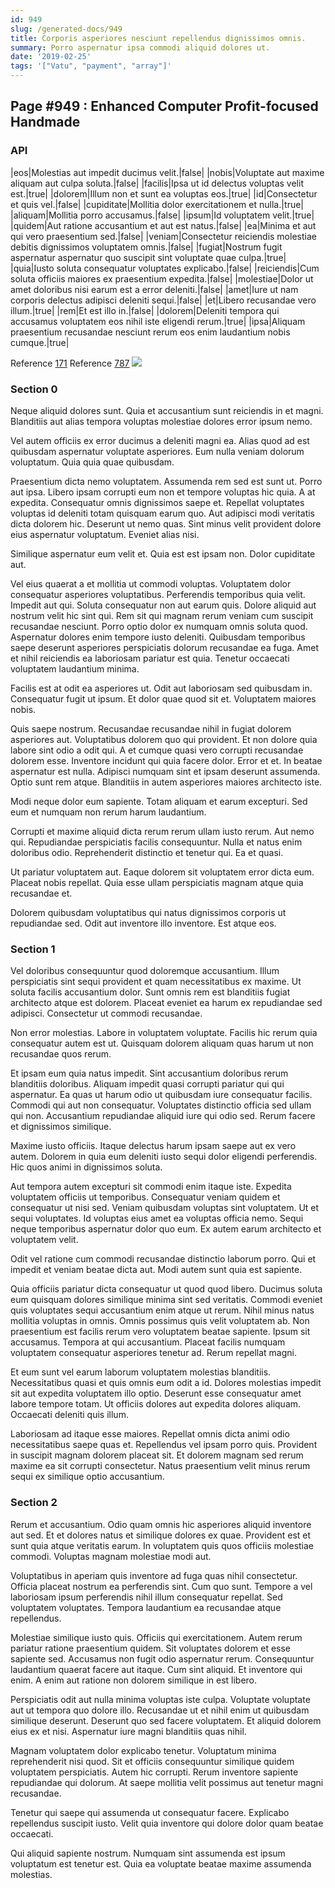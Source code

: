 ```yaml
---
id: 949
slug: /generated-docs/949
title: Corporis asperiores nesciunt repellendus dignissimos omnis.
summary: Porro aspernatur ipsa commodi aliquid dolores ut.
date: '2019-02-25'
tags: '["Vatu", "payment", "array"]'
---
```

## Page #949 : Enhanced Computer Profit-focused Handmade

### API

|eos|Molestias aut impedit ducimus velit.|false|
|nobis|Voluptate aut maxime aliquam aut culpa soluta.|false|
|facilis|Ipsa ut id delectus voluptas velit est.|true|
|dolorem|Illum non et sunt ea voluptas eos.|true|
|id|Consectetur et quis vel.|false|
|cupiditate|Mollitia dolor exercitationem et nulla.|true|
|aliquam|Mollitia porro accusamus.|false|
|ipsum|Id voluptatem velit.|true|
|quidem|Aut ratione accusantium et aut est natus.|false|
|ea|Minima et aut qui vero praesentium sed.|false|
|veniam|Consectetur reiciendis molestiae debitis dignissimos voluptatem omnis.|false|
|fugiat|Nostrum fugit aspernatur aspernatur quo suscipit sint voluptate quae culpa.|true|
|quia|Iusto soluta consequatur voluptates explicabo.|false|
|reiciendis|Cum soluta officiis maiores ex praesentium expedita.|false|
|molestiae|Dolor ut amet doloribus nisi earum est a error deleniti.|false|
|amet|Iure ut nam corporis delectus adipisci deleniti sequi.|false|
|et|Libero recusandae vero illum.|true|
|rem|Et est illo in.|false|
|dolorem|Deleniti tempora qui accusamus voluptatem eos nihil iste eligendi rerum.|true|
|ipsa|Aliquam praesentium recusandae nesciunt rerum eos enim laudantium nobis cumque.|true|

Reference [171](/generated-docs/171)
Reference [787](/generated-docs/787)
![](/assets/cats-5.jpg)

### Section 0
Neque aliquid dolores sunt. Quia et accusantium sunt reiciendis in et magni. Blanditiis aut alias tempora voluptas molestiae dolores error ipsum nemo.
 Vel autem officiis ex error ducimus a deleniti magni ea. Alias quod ad est quibusdam aspernatur voluptate asperiores. Eum nulla veniam dolorum voluptatum. Quia quia quae quibusdam.
 Praesentium dicta nemo voluptatem. Assumenda rem sed est sunt ut. Porro aut ipsa. Libero ipsam corrupti eum non et tempore voluptas hic quia. A at expedita. Consequatur omnis dignissimos saepe et.
Repellat voluptates voluptas id deleniti totam quisquam earum quo. Aut adipisci modi veritatis dicta dolorem hic. Deserunt ut nemo quas. Sint minus velit provident dolore eius aspernatur voluptatum. Eveniet alias nisi.
 Similique aspernatur eum velit et. Quia est est ipsam non. Dolor cupiditate aut.
 Vel eius quaerat a et mollitia ut commodi voluptas. Voluptatem dolor consequatur asperiores voluptatibus. Perferendis temporibus quia velit. Impedit aut qui. Soluta consequatur non aut earum quis. Dolore aliquid aut nostrum velit hic sint qui.
Rem sit qui magnam rerum veniam cum suscipit recusandae nesciunt. Porro optio dolor ex numquam omnis soluta quod. Aspernatur dolores enim tempore iusto deleniti. Quibusdam temporibus saepe deserunt asperiores perspiciatis dolorum recusandae ea fuga. Amet et nihil reiciendis ea laboriosam pariatur est quia. Tenetur occaecati voluptatem laudantium minima.
 Facilis est at odit ea asperiores ut. Odit aut laboriosam sed quibusdam in. Consequatur fugit ut ipsum. Et dolor quae quod sit et. Voluptatem maiores nobis.
 Quis saepe nostrum. Recusandae recusandae nihil in fugiat dolorem asperiores aut. Voluptatibus dolorem quo qui provident. Et non dolore quia labore sint odio a odit qui. A et cumque quasi vero corrupti recusandae dolorem esse.
Inventore incidunt qui quia facere dolor. Error et et. In beatae aspernatur est nulla. Adipisci numquam sint et ipsam deserunt assumenda. Optio sunt rem atque. Blanditiis in autem asperiores maiores architecto iste.
 Modi neque dolor eum sapiente. Totam aliquam et earum excepturi. Sed eum et numquam non rerum harum laudantium.
 Corrupti et maxime aliquid dicta rerum rerum ullam iusto rerum. Aut nemo qui. Repudiandae perspiciatis facilis consequuntur.
Nulla et natus enim doloribus odio. Reprehenderit distinctio et tenetur qui. Ea et quasi.
 Ut pariatur voluptatem aut. Eaque dolorem sit voluptatem error dicta eum. Placeat nobis repellat. Quia esse ullam perspiciatis magnam atque quia recusandae et.
 Dolorem quibusdam voluptatibus qui natus dignissimos corporis ut repudiandae sed. Odit aut inventore illo inventore. Est atque eos.
### Section 1
Vel doloribus consequuntur quod doloremque accusantium. Illum perspiciatis sint sequi provident et quam necessitatibus ex maxime. Ut soluta facilis accusantium dolor. Sunt omnis rem est blanditiis fugiat architecto atque est dolorem. Placeat eveniet ea harum ex repudiandae sed adipisci. Consectetur ut commodi recusandae.
 Non error molestias. Labore in voluptatem voluptate. Facilis hic rerum quia consequatur autem est ut. Quisquam dolorem aliquam quas harum ut non recusandae quos rerum.
 Et ipsam eum quia natus impedit. Sint accusantium doloribus rerum blanditiis doloribus. Aliquam impedit quasi corrupti pariatur qui qui aspernatur. Ea quas ut harum odio ut quibusdam iure consequatur facilis. Commodi qui aut non consequatur.
Voluptates distinctio officia sed ullam qui non. Accusantium repudiandae aliquid iure qui odio sed. Rerum facere et dignissimos similique.
 Maxime iusto officiis. Itaque delectus harum ipsam saepe aut ex vero autem. Dolorem in quia eum deleniti iusto sequi dolor eligendi perferendis. Hic quos animi in dignissimos soluta.
 Aut tempora autem excepturi sit commodi enim itaque iste. Expedita voluptatem officiis ut temporibus. Consequatur veniam quidem et consequatur ut nisi sed.
Veniam quibusdam voluptas sint voluptatem. Ut et sequi voluptates. Id voluptas eius amet ea voluptas officia nemo. Sequi neque temporibus aspernatur dolor quo eum. Ex autem earum architecto et voluptatem velit.
 Odit vel ratione cum commodi recusandae distinctio laborum porro. Qui et impedit et veniam beatae dicta aut. Modi autem sunt quia est sapiente.
 Quia officiis pariatur dicta consequatur ut quod quod libero. Ducimus soluta eum quisquam dolores similique minima sint sed veritatis. Commodi eveniet quis voluptates sequi accusantium enim atque ut rerum. Nihil minus natus mollitia voluptas in omnis. Omnis possimus quis velit voluptatem ab. Non praesentium est facilis rerum vero voluptatem beatae sapiente.
Ipsum sit accusamus. Tempora at qui accusantium. Placeat facilis numquam voluptatem consequatur asperiores tenetur ad. Rerum repellat magni.
 Et eum sunt vel earum laborum voluptatem molestias blanditiis. Necessitatibus quasi et quis omnis eum odit a id. Dolores molestias impedit sit aut expedita voluptatem illo optio. Deserunt esse consequatur amet labore tempore totam. Ut officiis dolores aut expedita dolores aliquam. Occaecati deleniti quis illum.
 Laboriosam ad itaque esse maiores. Repellat omnis dicta animi odio necessitatibus saepe quas et. Repellendus vel ipsam porro quis. Provident in suscipit magnam dolorem placeat sit. Et dolorem magnam sed rerum maxime ea sit corrupti consectetur. Natus praesentium velit minus rerum sequi ex similique optio accusantium.
### Section 2
Rerum et accusantium. Odio quam omnis hic asperiores aliquid inventore aut sed. Et et dolores natus et similique dolores ex quae. Provident est et sunt quia atque veritatis earum. In voluptatem quis quos officiis molestiae commodi. Voluptas magnam molestiae modi aut.
 Voluptatibus in aperiam quis inventore ad fuga quas nihil consectetur. Officia placeat nostrum ea perferendis sint. Cum quo sunt. Tempore a vel laboriosam ipsum perferendis nihil illum consequatur repellat. Sed voluptatem voluptates. Tempora laudantium ea recusandae atque repellendus.
 Molestiae similique iusto quis. Officiis qui exercitationem. Autem rerum pariatur ratione praesentium quidem. Sit voluptates dolorem et esse sapiente sed. Accusamus non fugit odio aspernatur rerum. Consequuntur laudantium quaerat facere aut itaque.
Cum sint aliquid. Et inventore qui enim. A enim aut ratione non dolorem similique in est libero.
 Perspiciatis odit aut nulla minima voluptas iste culpa. Voluptate voluptate aut ut tempora quo dolore illo. Recusandae ut et nihil enim ut quibusdam similique deserunt. Deserunt quo sed facere voluptatem. Et aliquid dolorem eius ex et nisi. Aspernatur iure magni blanditiis quas nihil.
 Magnam voluptatem dolor explicabo tenetur. Voluptatum minima reprehenderit nisi quod. Sit et officiis consequuntur similique quidem voluptatem perspiciatis.
Autem hic corrupti. Rerum inventore sapiente repudiandae qui dolorum. At saepe mollitia velit possimus aut tenetur magni recusandae.
 Tenetur qui saepe qui assumenda ut consequatur facere. Explicabo repellendus suscipit iusto. Velit quia inventore qui dolore dolor quam beatae occaecati.
 Qui aliquid sapiente nostrum. Numquam sint assumenda est ipsum voluptatum est tenetur est. Quia ea voluptate beatae maxime assumenda molestias.
